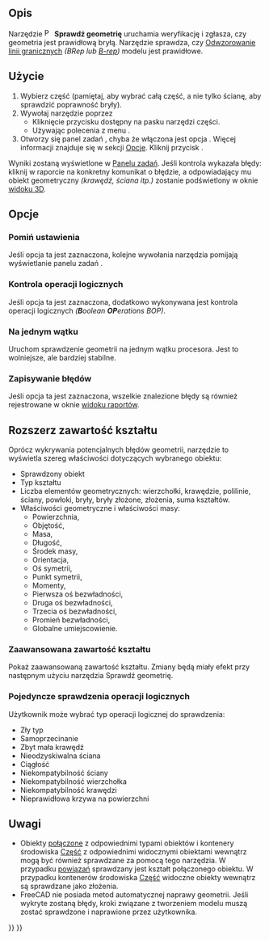 <languages/>

{{Docnav/pl
|[[Part_XOR/pl|Logiczny XOR]]
|[[Part_Defeaturing/pl|Usuwanie cech]]
|[[Part_Workbench/pl|środowisko pracy Część]]
|IconL=Part_XOR.svg
|IconR=Part_Defeaturing.svg
|IconC=Workbench_Part.svg
}}

{{GuiCommand/pl
|Name=Part CheckGeometry‏‎
|Name/pl=Część: Sprawdź geometrię
|MenuLocation=Część → Sprawdź geometrię
|Workbenches=[[Part_Workbench/pl|Część]]
}}

<span id="Description"></span>
==Opis==

Narzędzie [[Image:Part_CheckGeometry.svg|16px]] '''Sprawdź geometrię''' uruchamia weryfikację i zgłasza, czy geometria jest prawidłową bryłą. Narzędzie sprawdza, czy [https://en.wikipedia.org/wiki/Boundary_representation Odwzorowanie linii granicznych] ''(BRep lub [[Glossary/pl#B|B-rep]])'' modelu jest prawidłowe.

<span id="Usage"></span>
==Użycie==

<div class="mw-translate-fuzzy">
# Wybierz część (pamiętaj, aby wybrać całą część, a nie tylko ścianę, aby sprawdzić poprawność bryły). 
# Wywołaj narzędzie poprzez
#* Kliknięcie przycisku {{Button|[[Image:Part_CheckGeometry.svg|16px]] '''Sprawdź geometrię'''}} dostępny na pasku narzędzi części.
#* Używając polecenia z menu {{MenuCommand|Część → [[Image:Part_CheckGeometry.svg|16px]] Sprawdź geometrię}}.
# Otworzy się panel zadań {{MenuCommand|Ustawienia}}, chyba że włączona jest opcja {{MenuCommand|Pomiń ustawienia}}. Więcej informacji znajduje się w sekcji [[#Opcje|Opcje]]. Kliknij przycisk {{Button|Uruchom sprawdzanie}}.
</div>

Wyniki zostaną wyświetlone w [[Task_panel/pl|Panelu zadań]]. Jeśli kontrola wykazała błędy: kliknij w raporcie na konkretny komunikat o błędzie, a odpowiadający mu obiekt geometryczny ''(krawędź, ściana itp.)'' zostanie podświetlony w oknie [[3D_view/pl|widoku 3D]].

<span id="Options"></span>
==Opcje==

<span id="Skip_settings_page"></span>
===Pomiń ustawienia===

Jeśli opcja ta jest zaznaczona, kolejne wywołania narzędzia pomijają wyświetlanie panelu zadań {{MenuCommand|Ustawienia}}.

<span id="Run_boolean_operation_check"></span>
===Kontrola operacji logicznych===

Jeśli opcja ta jest zaznaczona, dodatkowo wykonywana jest kontrola operacji logicznych ''('''B'''oolean '''OP'''erations BOP)''.

<span id="Single-threaded"></span>
===Na jednym wątku===

Uruchom sprawdzenie geometrii na jednym wątku procesora. Jest to wolniejsze, ale bardziej stabilne.

<span id="Log_errors"></span>
===Zapisywanie błędów===

Jeśli opcja ta jest zaznaczona, wszelkie znalezione błędy są również rejestrowane w oknie [[Report_view/pl|widoku raportów]].

<span id="Expand_shape_Content"></span>
==Rozszerz zawartość kształtu==

Oprócz wykrywania potencjalnych błędów geometrii, narzędzie to wyświetla szereg właściwości dotyczących wybranego obiektu:
* Sprawdzony obiekt
* Typ kształtu
* Liczba elementów geometrycznych: wierzchołki, krawędzie, polilinie, ściany, powłoki, bryły, bryły złożone, złożenia, suma kształtów.
* Właściwości geometryczne i właściwości masy:
** Powierzchnia,
** Objętość,
** Masa,
** Długość,
** Środek masy,
** Orientacja,
** Oś symetrii,
** Punkt symetrii,
** Momenty,
** Pierwsza oś bezwładności,
** Druga oś bezwładności,
** Trzecia oś bezwładności,
** Promień bezwładności,
** Globalne umiejscowienie.

<span id="Advanced_shape_content"></span>
===Zaawansowana zawartość kształtu===

Pokaż zaawansowaną zawartość kształtu. Zmiany będą miały efekt przy następnym użyciu narzędzia Sprawdź geometrię.

<span id="Individual_boolean_operation_checks"></span>
===Pojedyncze sprawdzenia operacji logicznych===

Użytkownik może wybrać typ operacji logicznej do sprawdzenia:
* Zły typ
* Samoprzecinanie
* Zbyt mała krawędź
* Nieodzyskiwalna ściana
* Ciągłość
* Niekompatybilność ściany
* Niekompatybilność wierzchołka
* Niekompatybilność krawędzi
* Nieprawidłowa krzywa na powierzchni

<span id="Notes"></span>
==Uwagi==

* Obiekty [[App_Link/pl|połączone]] z odpowiednimi typami obiektów i kontenery środowiska [[App_Part/pl|Część]] z odpowiednimi widocznymi obiektami wewnątrz mogą być również sprawdzane za pomocą tego narzędzia. W przypadku [[App_Link/pl|powiązań]] sprawdzany jest kształt połączonego obiektu. W przypadku kontenerów środowiska [[App_Part/pl|Część]] widoczne obiekty wewnątrz są sprawdzane jako złożenia. {{Version/pl|0.20}}
* FreeCAD nie posiada metod automatycznej naprawy geometrii. Jeśli wykryte zostaną błędy, kroki związane z tworzeniem modelu muszą zostać sprawdzone i naprawione przez użytkownika.


{{Docnav/pl
|[[Part_XOR/pl|Logiczny XOR]]
|[[Part_Defeaturing/pl|Usuwanie cech]]
|[[Part_Workbench/pl|środowisko pracy Część]]
|IconL=Part_XOR.svg
|IconR=Part_Defeaturing.svg
|IconC=Workbench_Part.svg
}}

{{Part_Tools_navi{{#translation:}}}}
{{Userdocnavi{{#translation:}}}}